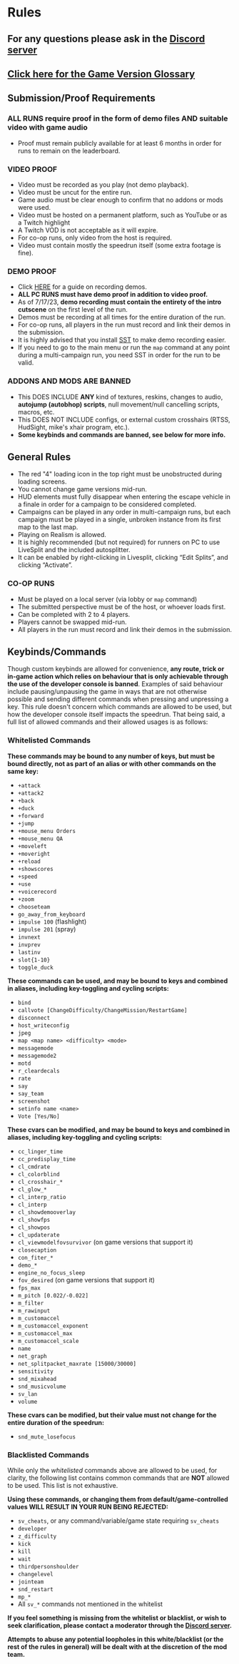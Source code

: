 # Rules

## For any questions please ask in the [Discord server](https://discord.gg/JAUCEJmm2H)

## [Click here for the Game Version Glossary](https://www.speedrun.com/l4d2/guides/up099)

## Submission/Proof Requirements

### ALL RUNS require proof in the form of demo files AND suitable video with game audio

- Proof must remain publicly available for at least 6 months in order for runs to remain on the leaderboard.

### VIDEO PROOF

- Video must be recorded as you play (not demo playback).
- Video must be uncut for the entire run.
- Game audio must be clear enough to confirm that no addons or mods were used.
- Video must be hosted on a permanent platform, such as YouTube or as a Twitch highlight
- A Twitch VOD is not acceptable as it will expire.
- For co-op runs, only video from the host is required.
- Video must contain mostly the speedrun itself (some extra footage is fine).

### DEMO PROOF

- Click [HERE](https://github.com/ImAciidz/L4D-Speedrunning/wiki/Demos) for a guide on recording demos.
- **ALL PC RUNS must have demo proof in addition to video proof.**
- As of 7/17/23, **demo recording must contain the entirety of the intro cutscene** on the first level of the run.
- Demos must be recording at all times for the entire duration of the run.
- For co-op runs, all players in the run must record and link their demos in the submission.
- It is highly advised that you install [SST](https://mikes.software/sst/) to make demo recording easier.
- If you need to go to the main menu or run the `map` command at any point during a multi-campaign run, you need SST in order for the run to be valid.

### ADDONS AND MODS ARE BANNED

- This DOES INCLUDE **ANY** kind of textures, reskins, changes to audio, **autojump (autobhop) scripts**, null movement/null cancelling scripts, macros, etc. 
- This DOES NOT INCLUDE configs, or external custom crosshairs (RTSS, HudSight, mike's xhair program, etc.). 
- **Some keybinds and commands are banned, see below for more info.**

## General Rules

- The red "4" loading icon in the top right must be unobstructed during loading screens.
- You cannot change game versions mid-run.
- HUD elements must fully disappear when entering the escape vehicle in a finale in order for a campaign to be considered completed.
- Campaigns can be played in any order in multi-campaign runs, but each campaign must be played in a single, unbroken instance from its first map to the last map.
- Playing on Realism is allowed.
- It is highly recommended (but not required) for runners on PC to use LiveSplit and the included autosplitter.
- It can be enabled by right-clicking in Livesplit, clicking “Edit Splits”, and clicking “Activate”.

### CO-OP RUNS

- Must be played on a local server (via lobby or `map` command)
- The submitted perspective must be of the host, or whoever loads first.
- Can be completed with 2 to 4 players.
- Players cannot be swapped mid-run.
- All players in the run must record and link their demos in the submission.

## Keybinds/Commands

Though custom keybinds are allowed for convenience, **any route, trick or in-game action which relies on behaviour that is only achievable through the use of the developer console is banned**. Examples of said behaviour include pausing/unpausing the game in ways that are not otherwise possible and sending different commands when pressing and unpressing a key. This rule doesn't concern which commands are allowed to be used, but how the developer console itself impacts the speedrun. That being said, a full list of allowed commands and their allowed usages is as follows:

### Whitelisted Commands

**These commands may be bound to any number of keys, but must be bound directly, not as part of an alias or with other commands on the same key:**

- `+attack`
- `+attack2`
- `+back`
- `+duck`
- `+forward`
- `+jump`
- `+mouse_menu Orders`
- `+mouse_menu QA`
- `+moveleft`
- `+moveright`
- `+reload`
- `+showscores`
- `+speed`
- `+use`
- `+voicerecord`
- `+zoom`
- `chooseteam`
- `go_away_from_keyboard`
- `impulse 100` (flashlight)
- `impulse 201` (spray)
- `invnext`
- `invprev`
- `lastinv`
- `slot{1-10}`
- `toggle_duck`

**These commands can be used, and may be bound to keys and combined in aliases, including key-toggling and cycling scripts:**

- `bind`
- `callvote [ChangeDifficulty/ChangeMission/RestartGame]`
- `disconnect`
- `host_writeconfig`
- `jpeg`
- `map <map name> <difficulty> <mode>`
- `messagemode`
- `messagemode2`
- `motd`
- `r_cleardecals`
- `rate`
- `say`
- `say_team`
- `screenshot`
- `setinfo name <name>`
- `Vote [Yes/No]`

**These cvars can be modified, and may be bound to keys and combined in aliases, including key-toggling and cycling scripts:**

- `cc_linger_time`
- `cc_predisplay_time`
- `cl_cmdrate`
- `cl_colorblind`
- `cl_crosshair_*`
- `cl_glow_*`
- `cl_interp_ratio`
- `cl_interp`
- `cl_showdemooverlay`
- `cl_showfps`
- `cl_showpos`
- `cl_updaterate`
- `cl_viewmodelfovsurvivor` (on game versions that support it)
- `closecaption`
- `con_fiter_*`
- `demo_*`
- `engine_no_focus_sleep`
- `fov_desired` (on game versions that support it)
- `fps_max`
- `m_pitch [0.022/-0.022]`
- `m_filter`
- `m_rawinput`
- `m_customaccel`
- `m_customaccel_exponent`
- `m_customaccel_max`
- `m_customaccel_scale`
- `name`
- `net_graph`
- `net_splitpacket_maxrate [15000/30000]`
- `sensitivity`
- `snd_mixahead`
- `snd_musicvolume`
- `sv_lan`
- `volume`

**These cvars can be modified, but their value must not change for the entire duration of the speedrun:**

- `snd_mute_losefocus`

### Blacklisted Commands

While only the *whitelisted* commands above are allowed to be used, for clarity, the following list contains common commands that are **NOT** allowed to be used. This list is not exhaustive.

**Using these commands, or changing them from default/game-controlled values WILL RESULT IN YOUR RUN BEING REJECTED:**

- `sv_cheats`, or any command/variable/game state requiring `sv_cheats`
- `developer`
- `z_difficulty`
- `kick`
- `kill`
- `wait`
- `thirdpersonshoulder`
- `changelevel`
- `jointeam`
- `snd_restart`
- `mp_*`
- All `sv_*` commands not mentioned in the whitelist

**If you feel something is missing from the whitelist or blacklist, or wish to seek clarification, please contact a moderator through the [Discord server](https://discord.gg/JAUCEJmm2H).**

**Attempts to abuse any potential loopholes in this white/blacklist (or the rest of the rules in general) will be dealt with at the discretion of the mod team.**